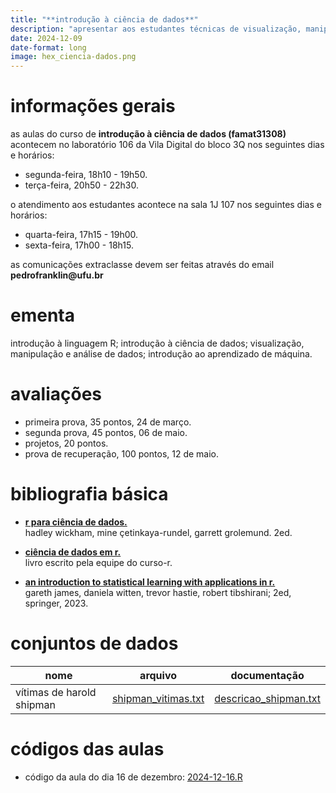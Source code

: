 ```yaml
---
title: "**introdução à ciência de dados**"
description: "apresentar aos estudantes técnicas de visualização, manipulação e análise de dados, além de conceitos introdutórios de aprendizado de máquina, com foco na linguagem de computação estatística R."
date: 2024-12-09
date-format: long
image: hex_ciencia-dados.png
---
```


# informações gerais

as aulas do curso de **introdução à ciência de dados (famat31308)** acontecem no laboratório 106 da Vila Digital do bloco 3Q nos seguintes dias e horários:

-   segunda-feira, 18h10 - 19h50.
-   terça-feira, 20h50 - 22h30.

o atendimento aos estudantes acontece na sala 1J 107 nos seguintes dias e horários:

-   quarta-feira, 17h15 - 19h00.
-   sexta-feira, 17h00 - 18h15.

as comunicações extraclasse devem ser feitas através do email **pedrofranklin@ufu.br**

# ementa

introdução à linguagem R; introdução à ciência de dados; visualização, manipulação e análise de dados; introdução ao aprendizado de máquina.

# avaliações

-   primeira prova, 35 pontos, 24 de março.
-   segunda prova, 45 pontos, 06 de maio.
-   projetos, 20 pontos.
-   prova de recuperação, 100 pontos, 12 de maio.

# bibliografia básica

-   [**r para ciência de dados.**](https://pt.r4ds.hadley.nz/)<br /> hadley wickham, mine çetinkaya-rundel, garrett grolemund. 2ed.

-   [**ciência de dados em r.**](https://livro.curso-r.com/)<br /> livro escrito pela equipe do curso-r.

-   [**an introduction to statistical learning with applications in r.**](https://trevorhastie.github.io/ISLR/ISLR%20Seventh%20Printing.pdf)<br /> gareth james, daniela witten, trevor hastie, robert tibshirani; 2ed, springer, 2023.

# conjuntos de dados

| nome | arquivo | documentação |
|------------------------------|---------------------|---------------------|
| vítimas de harold shipman | [shipman_vitimas.txt](https://ufubr-my.sharepoint.com/:t:/g/personal/pedrofranklin_ufu_br/EfN2OWiyTNpBsy5Sqz_uhdEBjMcGrOFp-9CsG7l_T0a5wQ?e=UEKoKQ) | [descricao_shipman.txt](https://ufubr-my.sharepoint.com/:t:/g/personal/pedrofranklin_ufu_br/EQ__saD6oqdHthDUmaX6YyoByOPQt7wazqlTv5DnnW4C_Q?e=3bmARj) |

# códigos das aulas

-  código da aula do dia 16 de dezembro: [2024-12-16.R](https://github.com/franklinpedro/ciencias-dados/blob/main/2024-12-16/2024-12-16.R)